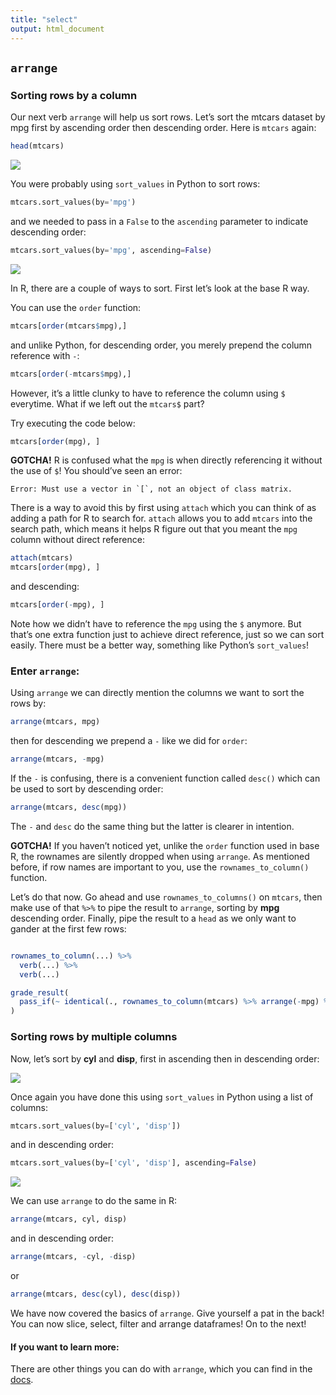```yaml
---
title: "select"
output: html_document
---
```


## `arrange`

### Sorting rows by a column

Our next verb `arrange` will help us sort rows. Let's sort the mtcars dataset by mpg first by ascending order then descending order. Here is `mtcars` again:

```r
head(mtcars)
```

<img src="../images/python_logo.png" class="language-icon">

You were probably using `sort_values` in Python to sort rows:

```python
mtcars.sort_values(by='mpg')
```

and we needed to pass in a `False` to the `ascending` parameter to indicate descending order:

```python
mtcars.sort_values(by='mpg', ascending=False)
```

<img src="../images/r_logo.png" class="language-icon">

In R, there are a couple of ways to sort. First let's look at the base R way.

You can use the `order` function:

```r
mtcars[order(mtcars$mpg),]
```

and unlike Python, for descending order, you merely prepend the column reference with `-`:

```r
mtcars[order(-mtcars$mpg),]
```

However, it's a little clunky to have to reference the column using `$` everytime. What if we left out the `mtcars$` part?

Try executing the code below:

```r
mtcars[order(mpg), ]
```

**GOTCHA!** R is confused what the `mpg` is when directly referencing it without the use of `$`! You should've seen an error:
```
Error: Must use a vector in `[`, not an object of class matrix.
```

There is a way to avoid this by first using `attach` which you can think of as adding a path for R to search for. `attach` allows you to add `mtcars` into the search path, which means it helps R figure out that you meant the `mpg` column without direct reference:

```r
attach(mtcars)
mtcars[order(mpg), ]
```

and descending:

```r
mtcars[order(-mpg), ]
```

Note how we didn't have to reference the `mpg` using the `$` anymore. But that's one extra function just to achieve direct reference, just so we can sort easily. There must be a better way, something like Python's `sort_values`!

### Enter `arrange`:

Using `arrange` we can directly mention the columns we want to sort the rows by:

```r
arrange(mtcars, mpg)
```

then for descending we prepend a `-` like we did for `order`:

```r
arrange(mtcars, -mpg)
```
If the `-` is confusing, there is a convenient function called `desc()` which can be used to sort by descending order:

```r
arrange(mtcars, desc(mpg))
```

The `-` and `desc` do the same thing but the latter is clearer in intention.

**GOTCHA!** If you haven't noticed yet, unlike the `order` function used in base R, the rownames are silently dropped when using `arrange`. As mentioned before, if row names are important to you, use the `rownames_to_column()` function.

Let's do that now. Go ahead and use `rownames_to_columns()` on `mtcars`, then make use of that `%>%` to pipe the result to `arrange`, sorting by **mpg** descending order. Finally, pipe the result to a `head` as we only want to gander at the first few rows:

```r

```
```r
rownames_to_column(...) %>% 
  verb(...) %>% 
  verb(...)
```

```r
grade_result(
  pass_if(~ identical(., rownames_to_column(mtcars) %>% arrange(-mpg) %>% head()), "")
)
```

### Sorting rows by multiple columns

Now, let's sort by **cyl** and **disp**, first in ascending then in descending order:

<img src="../images/python_logo.png" class="language-icon">

Once again you have done this using `sort_values` in Python using a list of columns:

```python
mtcars.sort_values(by=['cyl', 'disp'])
```

and in descending order:

```python
mtcars.sort_values(by=['cyl', 'disp'], ascending=False)
```

<img src="../images/r_logo.png" class="language-icon">

We can use `arrange` to do the same in R:

```r
arrange(mtcars, cyl, disp)
```

and in descending order:

```r
arrange(mtcars, -cyl, -disp)
```

or

```r
arrange(mtcars, desc(cyl), desc(disp))
```

We have now covered the basics of `arrange`. Give yourself a pat in the back! You can now slice, select, filter and arrange dataframes! On to the next!

#### If you want to learn more:

There are other things you can do with `arrange`, which you can find in the [docs](https://dplyr.tidyverse.org/reference/arrange.html).

